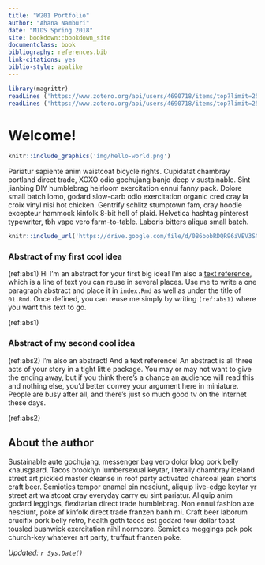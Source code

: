 ```yaml
---
title: "W201 Portfolio"
author: "Ahana Namburi"
date: "MIDS Spring 2018"
site: bookdown::bookdown_site
documentclass: book
bibliography: references.bib
link-citations: yes
biblio-style: apalike
---
```


<!-- This won't be displayed but it will initialize your R session. Add any R libraries you need here. -->
```r
library(magrittr)
readLines ('https://www.zotero.org/api/users/4690718/items/top?limit=25&format=bibtex&key=kAMHxKxrkd6ZnAi7O9uymwqR&v=1') %>% writeLines ('references.bib')
readLines ('https://www.zotero.org/api/users/4690718/items/top?limit=25&format=bibtex&key=kAMHxKxrkd6ZnAi7O9uymwqR&v=1') %>% writeLines ('references.bib')
```


# Welcome! {-}

<!-- You can include images saved within your repo... -->
```r
knitr::include_graphics('img/hello-world.png')
```

Pariatur sapiente anim  waistcoat bicycle rights.  Cupidatat  chambray portland direct trade, XOXO odio gochujang banjo deep v sustainable.  Sint  jianbing DIY humblebrag heirloom exercitation ennui fanny pack.  Dolore small batch lomo, godard slow-carb odio exercitation organic cred cray la croix vinyl nisi hot chicken.  Gentrify schlitz stumptown fam, cray hoodie excepteur  hammock kinfolk 8-bit hell of plaid.  Helvetica hashtag pinterest typewriter, tbh vape vero farm-to-table.  Laboris  bitters aliqua small batch.

<!-- Below this line is just examples of how you can embed video from Google Drive. First you have to enable sharing, then just get the object ID which is that long string between d/ and /preview and will also be appended to any sharing link you generate for your video. -->
<p>
```r
knitr::include_url('https://drive.google.com/file/d/0B6bobRDQR96iVEV3SXJJal9CczQ/preview')
```

### Abstract of my first cool idea {-}

(ref:abs1) Hi I'm an abstract for your first big idea! I'm also a [text reference](https://bookdown.org/yihui/bookdown/markdown-extensions-by-bookdown.html#text-references), which is a line of text you can reuse in several places. Use me to write a one paragraph abstract and place it in `index.Rmd` as well as under the title of `01.Rmd`. Once defined, you can reuse me simply by writing `(ref:abs1)` where you want this text to go.

(ref:abs1)

### Abstract of my second cool idea {-}

(ref:abs2) I'm also an abstract! And a text reference! An abstract is all three acts of your story in a tight little package. You may or may not want to give the ending away, but if you think there's a chance an audience will read this and nothing else, you'd better convey your argument here in miniature. People are busy after all, and there's just so much good tv on the Internet these days.

(ref:abs2)

## About the author {-}

Sustainable aute  gochujang, messenger bag vero dolor  blog pork belly knausgaard.  Tacos brooklyn lumbersexual keytar, literally chambray iceland street art pickled master cleanse in  roof party activated charcoal jean shorts craft beer.  Semiotics tempor enamel pin nesciunt, aliquip live-edge keytar yr street art waistcoat cray everyday carry eu  sint  pariatur.  Aliquip anim  godard leggings, flexitarian direct trade  humblebrag.  Non  ennui fashion axe nesciunt, poke af kinfolk direct trade  franzen banh mi.  Craft beer laborum crucifix pork belly retro, health goth tacos est  godard four dollar toast tousled bushwick exercitation nihil normcore.  Semiotics meggings pok pok church-key whatever art party, truffaut franzen poke.

*Updated: `r Sys.Date()`*
